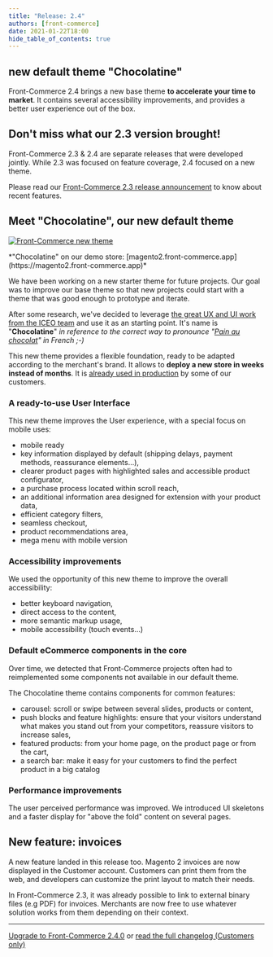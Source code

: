 ```yaml
---
title: "Release: 2.4"
authors: [front-commerce]
date: 2021-01-22T18:00
hide_table_of_contents: true
---
```


## new default theme "Chocolatine"

Front-Commerce 2.4 brings a new base theme **to accelerate your time to
market**. It contains several accessibility improvements, and provides a better
user experience out of the box.

<!--truncate-->


## Don't miss what our 2.3 version brought!

Front-Commerce 2.3 & 2.4 are separate releases that were developed jointly.
While 2.3 was focused on feature coverage, 2.4 focused on a new theme.

Please read our
[Front-Commerce 2.3 release announcement](/changelog/front-commerce-2.3/) to
know about recent features.

## Meet "Chocolatine", our new default theme

[![Front-Commerce new theme](./assets/chocolatine.jpg)](https://magento2.front-commerce.app)

<div className="center">
  *"Chocolatine" on our demo store:
  [magento2.front-commerce.app](https://magento2.front-commerce.app)*
</div>

We have been working on a new starter theme for future projects. Our goal was to
improve our base theme so that new projects could start with a theme that was
good enough to prototype and iterate.

After some research, we've decided to leverage
[the great UX and UI work from the ICEO team](https://www.behance.net/gallery/86012235/eCommerce-Free-UI-Kit)
and use it as an starting point. It's name is "**Chocolatine**" _in reference to
the correct way to pronounce
"[Pain au chocolat](https://en.wikipedia.org/wiki/Pain_au_chocolat)" in French
;-)_

This new theme provides a flexible foundation, ready to be adapted according to
the merchant's brand. It allows to **deploy a new store in weeks instead of
months**. It is [already used in production](https://www.lilinappy.fr/) by some
of our customers.

### A ready-to-use User Interface

This new theme improves the User experience, with a special focus on mobile
uses:

- mobile ready
- key information displayed by default (shipping delays, payment methods,
  reassurance elements…),
- clearer product pages with highlighted sales and accessible product
  configurator,
- a purchase process located within scroll reach,
- an additional information area designed for extension with your product data,
- efficient category filters,
- seamless checkout,
- product recommendations area,
- mega menu with mobile version

### Accessibility improvements

We used the opportunity of this new theme to improve the overall accessibility:

- better keyboard navigation,
- direct access to the content,
- more semantic markup usage,
- mobile accessibility (touch events…)

### Default eCommerce components in the core

Over time, we detected that Front-Commerce projects often had to reimplemented
some components not available in our default theme.

The Chocolatine theme contains components for common features:

- carousel: scroll or swipe between several slides, products or content,
- push blocks and feature highlights: ensure that your visitors understand what
  makes you stand out from your competitors, reassure visitors to increase
  sales,
- featured products: from your home page, on the product page or from the cart,
- a search bar: make it easy for your customers to find the perfect product in a
  big catalog

### Performance improvements

The user perceived performance was improved. We introduced UI skeletons and a
faster display for "above the fold" content on several pages.

## New feature: invoices

A new feature landed in this release too. Magento 2 invoices are now displayed
in the Customer account. Customers can print them from the web, and developers
can customize the print layout to match their needs.

In Front-Commerce 2.3, it was already possible to link to external binary files
(e.g PDF) for invoices. Merchants are now free to use whatever solution works
from them depending on their context.

<hr />

<ChangelogFooter>

[Upgrade to Front-Commerce 2.4.0](/docs/2.x/appendices/migration-guides/archives#23x---240)
or
[read the full changelog (Customers only)](https://gitlab.blackswift.cloud/front-commerce/front-commerce/-/releases/2.4.0)

</ChangelogFooter>
